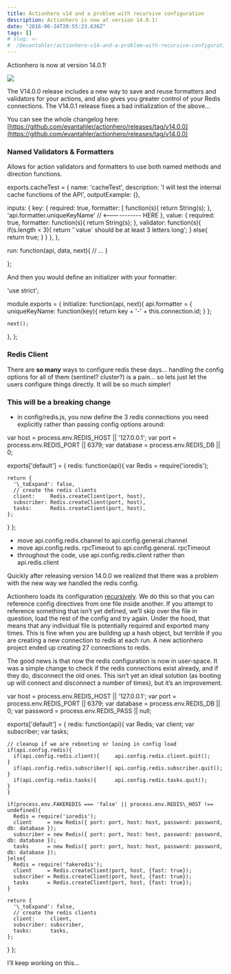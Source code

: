 ```yaml
---
title: Actionhero v14 and a problem with recursive configuration
description: Actionhero is now at version 14.0.1!
date: "2016-06-24T20:55:23.636Z"
tags: []
# slug: >-
#  /@evantahler/actionhero-v14-and-a-problem-with-recursive-configuration-7cba41444e12
---
```


Actionhero is now at version 14.0.1!

![](/images/medium-export/1__xINPKaOBDM40qfeSgBXyVQ.png)

The V14.0.0 release includes a new way to save and reuse formatters and validators for your actions, and also gives you greater control of your Redis connections. The V14.0.1 release fixes a bad initialization of the above…

You can see the whole changelog here: [https://github.com/evantahler/actionhero/releases/tag/v14.0.0](https://github.com/evantahler/actionhero/releases/tag/v14.0.0)

### Named Validators & Formatters

Allows for action validators and formatters to use both named methods and direction functions.

exports.cacheTest = {
name: 'cacheTest',
description: 'I will test the internal cache functions of the API',
outputExample: {},

inputs: {
key: {
required: true,
formatter: \[
function(s){ return String(s); },
'api.formatter.uniqueKeyName' // <----------- HERE
},
value: {
required: true,
formatter: function(s){ return String(s); },
validator: function(s){
if(s.length < 3){ return '\`value\` should be at least 3 letters long'; }
else{ return true; }
}
},
},

run: function(api, data, next){
// ...
}

};

And then you would define an initializer with your formatter:

'use strict';

module.exports = {
initialize: function(api, next){
api.formatter = {
uniqueKeyName: function(key){
return key + '-' + this.connection.id;
}
};

    next();

},
};

### Redis Client

There are **so many** ways to configure redis these days… handling the config options for all of them (sentinel? cluster?) is a pain… so lets just let the users configure things directly. It will be so much simpler!

### This will be a breaking change

- in config/redis.js, you now define the 3 redis connections you need explicitly rather than passing config options around:

var host = process.env.REDIS_HOST || '127.0.0.1';
var port = process.env.REDIS_PORT || 6379;
var database = process.env.REDIS_DB || 0;

exports\['default'\] = {
redis: function(api){
var Redis = require('ioredis');

    return {
      '\_toExpand': false,
      // create the redis clients
      client:     Redis.createClient(port, host),
      subscriber: Redis.createClient(port, host),
      tasks:      Redis.createClient(port, host),
    };

}
};

- move api.config.redis.channel to api.config.general.channel
- move api.config.redis. rpcTimeout to api.config.general. rpcTimeout
- throughout the code, use api.config.redis.client rather than api.redis.client

Quickly after releasing version 14.0.0 we realized that there was a problem with the new way we handled the redis config.

Actionhero loads its configuration [recursively](https://github.com/evantahler/actionhero/blob/master/initializers/config.js#L165-L174). We do this so that you can reference config directives from one file inside another. If you attempt to reference something that isn’t yet defined, we’ll skip over the file in question, load the rest of the config and try again. Under the hood, that means that any individual file is potentially required and exported many times. This is fine when you are building up a hash object, but terrible if you are creating a new connection to redis at each run. A new actionhero project ended up creating 27 connections to redis.

The good news is that now the redis configuration is now in user-space. It was a simple change to check if the redis connections exist already, and if they do, disconnect the old ones. This isn’t yet an ideal solution (as booting up will connect and disconnect a number of times), but it’s an improvement.

var host = process.env.REDIS_HOST || '127.0.0.1';
var port = process.env.REDIS_PORT || 6379;
var database = process.env.REDIS_DB || 0;
var password = process.env.REDIS_PASS || null;

exports\['default'\] = {
redis: function(api){
var Redis;
var client;
var subscriber;
var tasks;

    // cleanup if we are rebooting or looing in config load
    if(api.config.redis){
      if(api.config.redis.client){     api.config.redis.client.quit();     }
      if(api.config.redis.subscriber){ api.config.redis.subscriber.quit(); }
      if(api.config.redis.tasks){      api.config.redis.tasks.quit();      }
    }

    if(process.env.FAKEREDIS === 'false' || process.env.REDIS\_HOST !== undefined){
      Redis = require('ioredis');
      client     = new Redis({ port: port, host: host, password: password, db: database });
      subscriber = new Redis({ port: port, host: host, password: password, db: database });
      tasks      = new Redis({ port: port, host: host, password: password, db: database });
    }else{
      Redis = require('fakeredis');
      client     = Redis.createClient(port, host, {fast: true});
      subscriber = Redis.createClient(port, host, {fast: true});
      tasks      = Redis.createClient(port, host, {fast: true});
    }

    return {
      '\_toExpand': false,
      // create the redis clients
      client:     client,
      subscriber: subscriber,
      tasks:      tasks,
    };

}
};

I’ll keep working on this…
